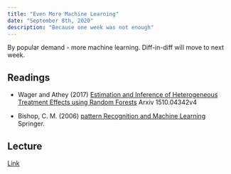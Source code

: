 ```yaml
---
title: "Even More Machine Learning"
date: "September 8th, 2020"
description: "Because one week was not enough"
---
```


By popular demand - more machine learning. Diff-in-diff will move to next
week.

## Readings

- Wager and Athey (2017) [Estimation and Inference of Heterogeneous Treatment
Effects using Random Forests](https://arxiv.org/pdf/1510.04342.pdf) Arxiv 1510.04342v4

- Bishop, C. M. (2006) [pattern Recognition and Machine Learning](https://www.microsoft.com/en-us/research/people/cmbishop/prml-book/) Springer.



<!--

This week we will cast our analytical eye on the traditional study
designs you will meet in applied economics and policy analysis. We
will focus on identifying the assumptions they require to do causal
inference for us, and on extending them to more complicated policy
scenarios than they were initially designed for.

Everybody knows, and some even love 'fixed effects' and lagged
variables as a tool for dealing with confounding that would otherwise
compromise our causal inferences. But is is surprisingly difficult to
see what we have to assume for them to work. When we do, they can seem
rather less innocuous. We'll take a look.

We will also investigate what happens to 'difference in difference'
analyses when units, e.g. countries or states, receive their
'treatment' at different times. This is a very common and important
situation to study, but the standard tools need adjusting for it.

## Readings

- Goodman-Bacon 2018 'Difference-in-Differences with Variation in
  Treatment Timing' NBER Report w25018.

- Kim and Steiner 2019 'Causal Graphical Views of Fixed Effects and
  Random Effects Models' MS

- Bell and Jones 2014 'Explaining fixed effects: Random effects
  modeling of time-series cross-sectional and panel data' Political
  Science Research and Methods.

- Imai and Kim 2019 'When Should We Use Unit Fixed Effects Regression
  Models for Causal Inference with Longitudinal Data?' American
  Journal of Political Science.

- Bellemare et al (2017) Lagged Explanatory Variables and the Estimation of 
  Causal Effects. Journal of Politics

-->

## Lecture

[Link](https://moodle.hertie-school.org/course/index.php?categoryid=266)
